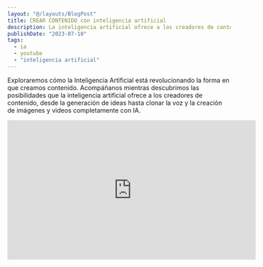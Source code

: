 ```yaml
---
layout: "@/layouts/BlogPost"
title: CREAR CONTENIDO con inteligencia artificial
description: La inteligencia artificial ofrece a los creadores de contenido, desde la generación de ideas hasta clonar la voz y la creación de imágenes y videos completamente con IA.
publishDate: "2023-07-10"
tags:
  - ia
  - youtube
  - "inteligencia artificial"
---
```


Exploraremos cómo la Inteligencia Artificial está revolucionando la forma en que creamos contenido. Acompáñanos mientras descubrimos las posibilidades que la inteligencia artificial ofrece a los creadores de contenido, desde la generación de ideas hasta clonar la voz y la creación de imágenes y videos completamente con IA.

<div class="video-wrapper">
	<iframe
		width="560"
		height="315"
		src="https://www.youtube.com/embed/W7kfhB12Gik"
		title="YouTube video player"
		frameborder="0"
		allow="accelerometer; autoplay; clipboard-write; encrypted-media; gyroscope; picture-in-picture; web-share"
		allowfullscreen
	></iframe>
</div>

